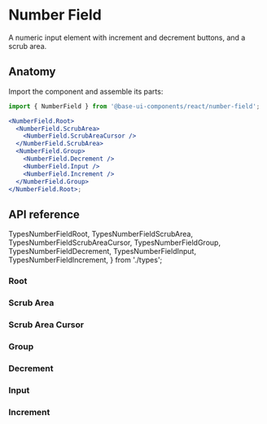 # Number Field

<Subtitle>A numeric input element with increment and decrement buttons, and a scrub area.</Subtitle>

<Meta
  name="description"
  content="A high-quality, unstyled React number field component with increment and decrement buttons, and a scrub area."
/>

<Demo path="./demos/hero" />

## Anatomy

Import the component and assemble its parts:

```jsx title="Anatomy"
import { NumberField } from '@base-ui-components/react/number-field';

<NumberField.Root>
  <NumberField.ScrubArea>
    <NumberField.ScrubAreaCursor />
  </NumberField.ScrubArea>
  <NumberField.Group>
    <NumberField.Decrement />
    <NumberField.Input />
    <NumberField.Increment />
  </NumberField.Group>
</NumberField.Root>;
```

## API reference

  TypesNumberFieldRoot,
  TypesNumberFieldScrubArea,
  TypesNumberFieldScrubAreaCursor,
  TypesNumberFieldGroup,
  TypesNumberFieldDecrement,
  TypesNumberFieldInput,
  TypesNumberFieldIncrement,
} from './types';

### Root

<TypesNumberFieldRoot />

### Scrub Area

<TypesNumberFieldScrubArea />

### Scrub Area Cursor

<TypesNumberFieldScrubAreaCursor />

### Group

<TypesNumberFieldGroup />

### Decrement

<TypesNumberFieldDecrement />

### Input

<TypesNumberFieldInput />

### Increment

<TypesNumberFieldIncrement />
